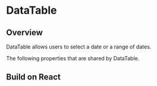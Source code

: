 
# DataTable


## Overview

DataTable allows users to select a date or a range of dates.

<Canvas of={DataTableStories.Properties}></Canvas>

<Meta isTemplate />

The following properties that are shared by DataTable.

<Controls />

## Build on React

<Source of={DataTableStories.FrameworkReact} />